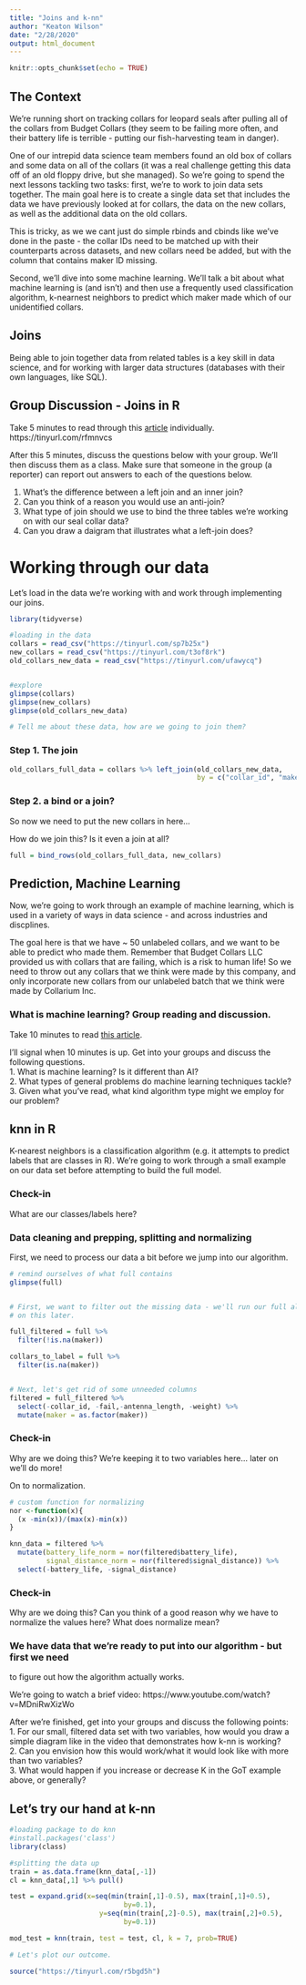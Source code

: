 ```yaml
---
title: "Joins and k-nn"
author: "Keaton Wilson"
date: "2/28/2020"
output: html_document
---
```


```r
knitr::opts_chunk$set(echo = TRUE)
```

## The Context  
We're running short on tracking collars for leopard seals after pulling all of 
the collars from Budget Collars (they seem to be failing more often, and their 
battery life is terrible - putting our fish-harvesting team in danger).  

One of our intrepid data science team members found an old box of collars and 
some data on all of the collars (it was a real challenge getting this data 
off of an old floppy drive, but she managed). So we're going to spend the next
lessons tackling two tasks: first, we're to work to join data sets together. 
The main goal here is to create a single data set that includes the data 
we have previously looked at for collars, the data on the new collars, as well 
as the additional data on the old collars.  

This is tricky, as we we cant just do simple rbinds and cbinds like we've done
in the paste - the collar IDs need to be matched up with their counterparts 
across datasets, and new collars need be added, but with the column that 
contains maker ID missing.   

Second, we'll dive into some machine learning. We'll talk a bit about what 
machine learning is (and isn't) and then use a frequently used classification 
algorithm, k-nearnest neighbors to predict which maker made which of our 
unidentified collars.  

## Joins  
Being able to join together data from related tables is a key skill in data 
science, and for working with larger data structures (databases with their 
own languages, like SQL).  

## Group Discussion - Joins in R
Take 5 minutes to read through this [article](https://medium.com/@HollyEmblem/joining-data-with-dplyr-in-r-874698eb8898) 
individually. https://tinyurl.com/rfmnvcs

After this 5 minutes, discuss the questions below with your group. We'll then 
discuss them as a class. Make sure that someone in the group (a reporter) can 
report out answers to each of the questions below.  

1. What's the difference between a left join and an inner join?  
2. Can you think of a reason you would use an anti-join?  
3. What type of join should we use to bind the three tables we're working on 
with our seal collar data?  
4. Can you draw a daigram that illustrates what a left-join does?  


# Working through our data  
Let's load in the data we're working with and work through implementing 
our joins.  

```r
library(tidyverse)

#loading in the data
collars = read_csv("https://tinyurl.com/sp7b25x")
new_collars = read_csv("https://tinyurl.com/t3of8rk")
old_collars_new_data = read_csv("https://tinyurl.com/ufawycq")


#explore 
glimpse(collars)
glimpse(new_collars)
glimpse(old_collars_new_data)

# Tell me about these data, how are we going to join them?
```

### Step 1. The join

```r
old_collars_full_data = collars %>% left_join(old_collars_new_data, 
                                              by = c("collar_id", "maker"))

```


### Step 2. a bind or a join? 
So now we need to put the new collars in here...

How do we join this? Is it even a join at all?

```r
full = bind_rows(old_collars_full_data, new_collars)
```


## Prediction, Machine Learning  
Now, we're going to work through an example of machine learning, which is 
used in a variety of ways in data science - and across industries and 
discplines.  

The goal here is that we have ~ 50 unlabeled collars, and we want to be able to 
predict who made them. Remember that Budget Collars LLC provided us with collars 
that are failing, which is a risk to human life! So we need to throw out any 
collars that we think were made by this company, and only incorporate new 
collars from our unlabeled batch that we think were made by Collarium Inc. 

### What is machine learning? Group reading and discussion.  
Take 10 minutes to read [this article](https://medium.com/@randylaosat/a-beginners-guide-to-machine-learning-dfadc19f6caf). 

I'll signal when 10 minutes is up. Get into your groups and discuss the following
questions.  
1. What is machine learning? Is it different than AI?  
2. What types of general problems do machine learning techniques tackle?  
3. Given what you've read, what kind algorithm type might we employ for our 
problem?  

## knn in R
K-nearest neighbors is a classification algorithm (e.g. it attempts to predict 
labels that are classes in R). We're going to work through a small example on 
our data set before attempting to build the full model. 

### Check-in  
What are our classes/labels here?  

### Data cleaning and prepping, splitting and normalizing

First, we need to process our data a bit before we jump into our algorithm.  

```r
# remind ourselves of what full contains
glimpse(full)


# First, we want to filter out the missing data - we'll run our full algorithm 
# on this later. 

full_filtered = full %>%
  filter(!is.na(maker))

collars_to_label = full %>%
  filter(is.na(maker))


# Next, let's get rid of some unneeded columns
filtered = full_filtered %>%
  select(-collar_id, -fail,-antenna_length, -weight) %>% 
  mutate(maker = as.factor(maker))
```

### Check-in  
Why are we doing this? We're keeping it to two variables here... later on we'll
do more!  

On to normalization.  
```r

# custom function for normalizing
nor <-function(x){
  (x -min(x))/(max(x)-min(x))
}

knn_data = filtered %>%
  mutate(battery_life_norm = nor(filtered$battery_life),
         signal_distance_norm = nor(filtered$signal_distance)) %>%
  select(-battery_life, -signal_distance)

```

### Check-in  
Why are we doing this? Can you think of a good reason why we have to normalize 
the values here? What does normalize mean?  

### We have data that we're ready to put into our algorithm - but first we need 
to figure out how the algorithm actually works. 

We're going to watch a brief video: https://www.youtube.com/watch?v=MDniRwXizWo

After we're finished, get into your groups and discuss the following points:  
1. For our small, filtered data set with two variables, how would you draw a 
simple diagram like in the video that demonstrates how k-nn is working?  
2. Can you envision how this would work/what it would look like with more than 
two variables?  
3. What would happen if you increase or decrease K in the GoT example above, 
or generally?  

## Let's try our hand at k-nn

```r
#loading package to do knn
#install.packages('class')
library(class)

#splitting the data up 
train = as.data.frame(knn_data[,-1])
cl = knn_data[,1] %>% pull()

test = expand.grid(x=seq(min(train[,1]-0.5), max(train[,1]+0.5),
                            by=0.1),
                      y=seq(min(train[,2]-0.5), max(train[,2]+0.5), 
                            by=0.1))

mod_test = knn(train, test = test, cl, k = 7, prob=TRUE)

# Let's plot our outcome. 

source("https://tinyurl.com/r5bgd5h")

```



